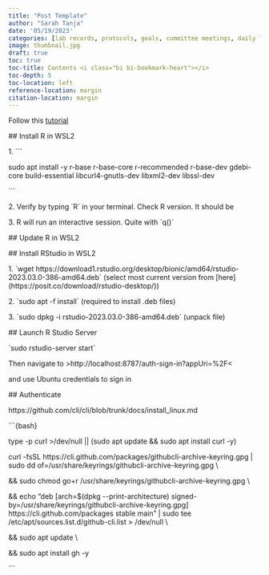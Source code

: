 ```yaml
---
title: "Post Template"
author: "Sarah Tanja"
date: '05/19/2023'
categories: [lab records, protocols, goals, committee meetings, daily log]
image: thumbnail.jpg
draft: true
toc: true
toc-title: Contents <i class="bi bi-bookmark-heart"></i>
toc-depth: 5
toc-location: left
reference-location: margin
citation-location: margin
---
```


Follow this [tutorial](https://support.posit.co/hc/en-us/articles/360049776974-Using-RStudio-Server-in-Windows-WSL2)

\## Install R in WSL2

1\. \`\`\`

sudo apt install -y r-base r-base-core r-recommended r-base-dev gdebi-core build-essential libcurl4-gnutls-dev libxml2-dev libssl-dev

\`\`\`

2\. Verify by typing \`R\` in your terminal. Check R version. It should be

3\. R will run an interactive session. Quite with \`q()\`

\## Update R in WSL2

\## Install RStudio in WSL2

1\. \`wget https://download1.rstudio.org/desktop/bionic/amd64/rstudio-2023.03.0-386-amd64.deb\` (select most current version from \[here\](https://posit.co/download/rstudio-desktop/))

2\. \`sudo apt -f install\` (required to install .deb files)

3\. \`sudo dpkg -i rstudio-2023.03.0-386-amd64.deb\` (unpack file)

\## Launch R Studio Server

\`sudo rstudio-server start\`

Then navigate to \>http://localhost:8787/auth-sign-in?appUri=%2F\<

and use Ubuntu credentials to sign in

\## Authenticate

https://github.com/cli/cli/blob/trunk/docs/install_linux.md

\`\`\`{bash}

type -p curl \>/dev/null \|\| (sudo apt update && sudo apt install curl -y)

curl -fsSL https://cli.github.com/packages/githubcli-archive-keyring.gpg \| sudo dd of=/usr/share/keyrings/githubcli-archive-keyring.gpg \\

&& sudo chmod go+r /usr/share/keyrings/githubcli-archive-keyring.gpg \\

&& echo "deb \[arch=\$(dpkg \--print-architecture) signed-by=/usr/share/keyrings/githubcli-archive-keyring.gpg\] https://cli.github.com/packages stable main" \| sudo tee /etc/apt/sources.list.d/github-cli.list \> /dev/null \\

&& sudo apt update \\

&& sudo apt install gh -y

\`\`\`
